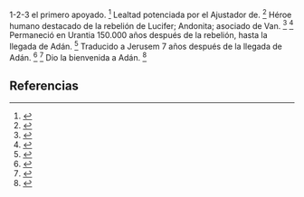 1-2-3 el primero apoyado. <ref>{{lib|LU|77|9|5}}</ref> Lealtad potenciada por el Ajustador de. <ref>{{lib|LU|67|3|7}}</ref> Héroe humano destacado de la rebelión de Lucifer; Andonita; asociado de Van. <ref>{{lib|LU|67|3|8-9}}</ref> <ref>{{lib|LU|67|8}}</ref> Permaneció en Urantia 150.000 años después de la rebelión, hasta la llegada de Adán. <ref>{{lib|LU|67|6|4,8}}</ref> Traducido a Jerusem 7 años después de la llegada de Adán. <ref>{{lib|LU|67|6|8}}</ref> <ref>{{lib|LU|74|5|2}}</ref> Dio la bienvenida a Adán. <ref>{{lib|LU|74|2|1,5}}</ref> 

== Referencias ==
<references />
